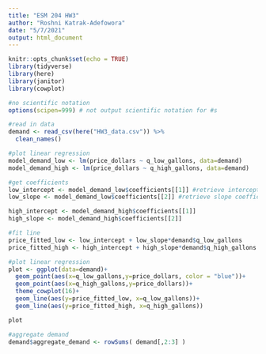 ```yaml
---
title: "ESM 204 HW3"
author: "Roshni Katrak-Adefowora"
date: "5/7/2021"
output: html_document
---
```


```r
knitr::opts_chunk$set(echo = TRUE)
library(tidyverse)
library(here)
library(janitor)
library(cowplot)
```

```r
#no scientific notation
options(scipen=999) # not output scientific notation for #s

#read in data
demand <- read_csv(here("HW3_data.csv")) %>% 
  clean_names()

#plot linear regression
model_demand_low <- lm(price_dollars ~ q_low_gallons, data=demand)
model_demand_high <- lm(price_dollars ~ q_high_gallons, data=demand)

#get coefficients
low_intercept <- model_demand_low$coefficients[[1]] #retrieve intercept coefficient and store as a
low_slope <- model_demand_low$coefficients[[2]] #retrieve slope coefficient and store as b

high_intercept <- model_demand_high$coefficients[[1]]
high_slope <- model_demand_high$coefficients[[2]]

#fit line
price_fitted_low <- low_intercept + low_slope*demand$q_low_gallons
price_fitted_high <- high_intercept + high_slope*demand$q_high_gallons

#plot linear regression
plot <- ggplot(data=demand)+
  geom_point(aes(x=q_low_gallons,y=price_dollars, color = "blue"))+
  geom_point(aes(x=q_high_gallons,y=price_dollars))+
  theme_cowplot(16)+
  geom_line(aes(y=price_fitted_low, x=q_low_gallons))+
  geom_line(aes(y=price_fitted_high, x=q_high_gallons))

plot

#aggregate demand
demand$aggregate_demand <- rowSums( demand[,2:3] )


```

